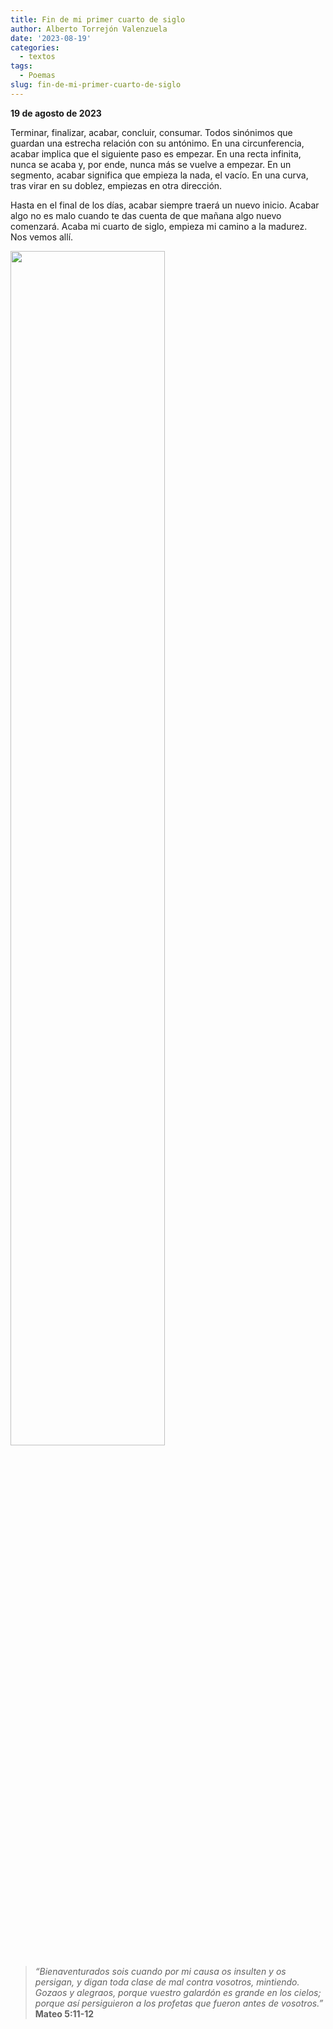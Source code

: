 ```yaml
---
title: Fin de mi primer cuarto de siglo
author: Alberto Torrejón Valenzuela
date: '2023-08-19'
categories:
  - textos
tags:
  - Poemas
slug: fin-de-mi-primer-cuarto-de-siglo
---
```


<div class="two-columnsC">
<div class="leftC">

**19 de agosto de 2023**

<div class="just">
<span class = "primerapalabra">T</span>erminar, finalizar, acabar, concluir, consumar.
Todos sinónimos que guardan una estrecha relación con su antónimo. 
En una circunferencia, acabar implica que el siguiente paso es empezar. 
En una recta infinita, nunca se acaba y, por ende, nunca más se vuelve a empezar. 
En un segmento, acabar significa que empieza la nada, el vacío. 
En una curva, tras virar en su doblez, empiezas en otra dirección.  

Hasta en el final de los días, acabar siempre traerá un nuevo inicio. 
Acabar algo no es malo cuando te das cuenta de que mañana algo nuevo comenzará. 
Acaba mi cuarto de siglo, empieza mi camino a la madurez. Nos vemos allí. 
</div>

</div>

<div class="rightC">

![](/text/Img/arbol.jpeg){width=70% height=70%}

</div>
</div>


> *“Bienaventurados sois cuando por mi causa os insulten y os persigan, y digan toda clase de mal contra vosotros, mintiendo. Gozaos y alegraos, porque vuestro galardón es grande en los cielos; porque así persiguieron a los profetas que fueron antes de vosotros.”*
<div class=der>**Mateo 5:11-12**</div>




